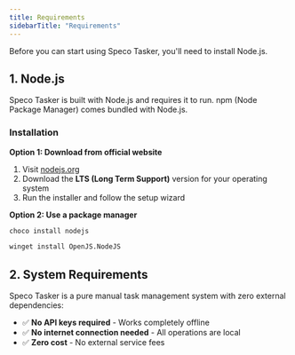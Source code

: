 ```yaml
---
title: Requirements
sidebarTitle: "Requirements"
---
```

Before you can start using Speco Tasker, you'll need to install Node.js.

## 1. Node.js

Speco Tasker is built with Node.js and requires it to run. npm (Node Package Manager) comes bundled with Node.js.

<Accordion title="Install Node.js">

### Installation

**Option 1: Download from official website**
1. Visit [nodejs.org](https://nodejs.org)
2. Download the **LTS (Long Term Support)** version for your operating system
3. Run the installer and follow the setup wizard

**Option 2: Use a package manager**

<CodeGroup>

```bash Windows (Chocolatey)
choco install nodejs
```

```bash Windows (winget)
winget install OpenJS.NodeJS
```

</CodeGroup>

</Accordion>

## 2. System Requirements

Speco Tasker is a pure manual task management system with zero external dependencies:

- ✅ **No API keys required** - Works completely offline
- ✅ **No internet connection needed** - All operations are local
- ✅ **Zero cost** - No external service fees